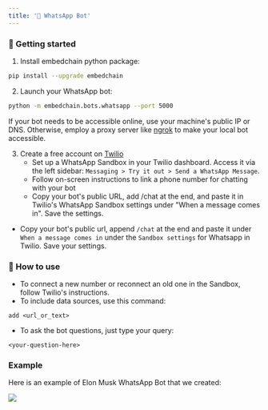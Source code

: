 ```yaml
---
title: '💬 WhatsApp Bot'
---
```


### 🚀 Getting started

1. Install embedchain python package:

```bash
pip install --upgrade embedchain
```

2. Launch your WhatsApp bot:


```bash
python -m embedchain.bots.whatsapp --port 5000
```

If your bot needs to be accessible online, use your machine's public IP or DNS. Otherwise, employ a proxy server like [ngrok](https://ngrok.com/) to make your local bot accessible.

3. Create a free account on [Twilio](https://www.twilio.com/try-twilio)
    - Set up a WhatsApp Sandbox in your Twilio dashboard. Access it via the left sidebar: `Messaging > Try it out > Send a WhatsApp Message`.
    - Follow on-screen instructions to link a phone number for chatting with your bot
    - Copy your bot's public URL, add /chat at the end, and paste it in Twilio's WhatsApp Sandbox settings under "When a message comes in". Save the settings.

- Copy your bot's public url, append `/chat` at the end and paste it under `When a message comes in` under the `Sandbox settings` for Whatsapp in Twilio. Save your settings.

### 💬 How to use

- To connect a new number or reconnect an old one in the Sandbox, follow Twilio's instructions.
- To include data sources, use this command:
```text
add <url_or_text>
```

- To ask the bot questions, just type your query:
```text
<your-question-here>
```

### Example

Here is an example of Elon Musk WhatsApp Bot that we created:

<img src="/images/whatsapp.jpg"/>
